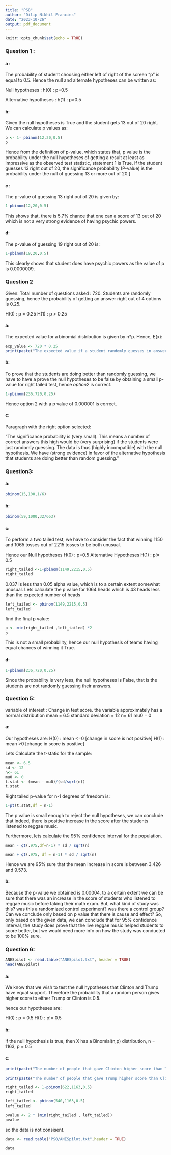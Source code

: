---
title: "PS8"
author: "Dilip Nikhil Francies"
date: "2023-10-26"
output: pdf_document
---

```{r setup, include=FALSE}
knitr::opts_chunk$set(echo = TRUE)
```

### Question 1 :

#### a :

The probability of student choosing either left of right of the screen "p" is equal to 0.5. Hence the null and alternate hypotheses can be written as:

Null hypotheses : h(0) : p=0.5

Alternative hypotheses : h(1) : p\>0.5

#### b:

Given the null hypotheses is True and the student gets 13 out of 20 right. We can calculate p values as:

```{r}
p <- 1- pbinom(12,20,0.5)
p
```

Hence from the definition of p-value, which states that, p value is the probability under the null hypotheses of getting a result at least as impressive as the observed test statistic, statement 1 is True. 
If the student guesses 13 right out of 20, the significance probability (P-value) is the probability under the null of guessing 13 or more out of 20.]

#### c :

The p-value of guessing 13 right out of 20 is given by:

```{r}
1-pbinom(12,20,0.5)
```

This shows that, there is 5.7% chance that one can a score of 13 out of 20 which is not a very strong evidence of having psychic powers.

#### d:

The p-value of guessing 19 right out of 20 is:

```{r}
1-pbinom(19,20,0.5)
```

This clearly shows that student does have psychic powers as the value of p is 0.0000009.

### Question 2

Given: Total number of questions asked : 720. Students are randomly guessing, hence the probability of getting an answer right out of 4 options is 0.25.

H(0) : p = 0.25 H(1) : p \> 0.25

#### a:

The expected value for a binomial distribution is given by n\*p. Hence, E(x):

```{r}
exp_value <- 720 * 0.25
print(paste("The expected value if a student randomly guesses in answering 720 questions is", exp_value))
```

#### b:

To prove that the students are doing better than randomly guessing, we have to have a prove the null hypotheses to be false by obtaining a small p-value for right tailed test, hence *option2* is correct.

```{r}
1-pbinom(236,720,0.25)
```
Hence option 2 with a p value of 0.000001 is correct.

#### c:
Paragraph with the right option selected:

“The significance probability is (very small). This means a number of correct answers this high would be (very surprising) if the students were just randomly guessing. The data is thus (highly incompatible) with the null hypothesis. We have (strong evidence) in favor of the alternative hypothesis that students are doing better than random guessing.”


### Question3:

#### a:

```{r}
pbinom(15,100,1/6)
```
#### b:

```{r}
pbinom(59,1000,32/663)
```
#### c:
To perform a two tailed test, we have to consider the fact that winning 1150 and 1065 tosses out of 2215 tosses to be both unusual.

Hence our 
Null hypotheses H(0) : p=0.5
Alternative Hypotheses H(1) : p!= 0.5

```{r}
right_tailed <-1-pbinom(1149,2215,0.5)
right_tailed
```
0.037 is less than 0.05 alpha value, which is to a certain extent somewhat unusual. Lets calculate the p value for 1064 heads which is 43 heads less than the expected number of heads

```{r}
left_tailed <- pbinom(1149,2215,0.5)
left_tailed
```
find the final p value:
```{r}
p <- min(right_tailed ,left_tailed) *2
p
```
This is not a small probability, hence our null hypothesis of teams having equal chances of winning it True.

#### d:

```{r}
1-pbinom(236,720,0.25)
```
Since the probability is very less, the null hypotheses is False, that is the students are not randomly guessing their answers.


### Question 5:

variable of interest : Change in test score.
the variable approximately has a normal distribution
mean = 6.5
standard deviation = 12
n= 61
mu0 = 0

#### a:

Our  hypotheses are:
H(0) : mean <=0 [change in score is not positive]
H(1) : mean >0 [change in score is positive]

Lets Calculate the t-static for the sample:


```{r}
mean <- 6.5
sd <- 12
n<- 61
mu0 <- 0
t.stat <- (mean - mu0)/(sd/sqrt(n))
t.stat
```
Right tailed p-value for n-1 degrees of freedom is:

```{r}
1-pt(t.stat,df = n-1)
```

The p value is small enough to reject the null hypotheses, we can conclude that indeed, there is positive increase in the score after the students listened to reggae music.

Furthermore, lets calculate the 95% confidence interval for the population.

```{r}
mean - qt(.975,df=n-1) * sd / sqrt(n)
```

```{r}
mean + qt(.975, df = n-1) * sd / sqrt(n)
```
Hence we are 95% sure that the mean increase in score is between 3.426 and 9.573.

#### b:

Because the p-value we obtained is 0.00004, to a certain extent we can be sure that there was an increase in the score of students who listened to reggae music before taking their math exam.
But, what kind of study was this? was this a randomized control experiment? was there a control group? Can we conclude only based on p value that there is cause and effect? 
So, only based on the given data, we can conclude that for 95% confidence interval, the study does prove that the live reggae music helped students to score better, but we would need more info on how the study was conducted to be 100% sure.

### Question 6:
```{r}
ANESpilot <- read.table("ANESpilot.txt", header = TRUE)
head(ANESpilot)
```

#### a:

We know that we wish to test the null hypotheses that Clinton and Trump have equal support. Therefore the probability that a random person gives higher score to either Trump or Clinton is 0.5.

hence our hypotheses are:

H(0) : p = 0.5
H(1) : p!= 0.5

#### b:

if the null hypothesis is true, then X has a Binomial(n,p) distribution,
n = 1163, 
p = 0.5


#### c:

```{r}

print(paste("The number of people that gave Clinton higher score than Trump were",sum(ANESpilot$ClintonFT > ANESpilot$TrumpFT)))

print(paste("The number of people that gave Trump higher score than Clinton were",sum(ANESpilot$TrumpFT > ANESpilot$ClintonFT)))
```

```{r}
right_tailed <- 1-pbinom(622,1163,0.5)
right_tailed
```
```{r}
left_tailed <- pbinom(540,1163,0.5)
left_tailed
```
```{r}
pvalue <- 2 * (min(right_tailed , left_tailed))
pvalue
```

so the data is not consisent.





```{r}
data <- read.table("PS8/ANESpilot.txt",header = TRUE)
```

```{r}
data
```
